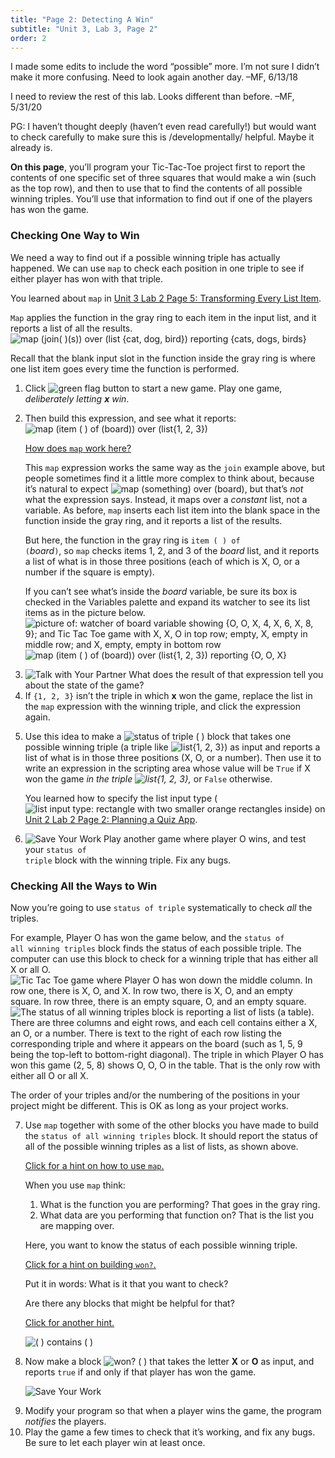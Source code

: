 ```yaml
---
title: "Page 2: Detecting A Win"
subtitle: "Unit 3, Lab 3, Page 2"
order: 2
---
```


::: todo
<p>I made some edits to include the word "possible" more. I'm not sure I
didn't make it more confusing. Need to look again another day. --MF,
6/13/18</p>

<p>I need to review the rest of this lab. Looks different than before.
--MF, 5/31/20</p>

<p>PG: I haven't thought deeply (haven't even read carefully!) but would
want to check carefully to make sure this is /developmentally/ helpful.
Maybe it already is.</p>
:::

::: learn
<p><strong>On this page</strong>, you'll program your Tic-Tac-Toe
project first to report the contents of one specific set of three
squares that would make a win (such as the top row), and then to use
that to find the contents of all possible winning triples. You'll use
that information to find out if one of the players has won the game.</p>
:::

<h3>Checking One Way to Win</h3>

<p>We need a way to find out if a possible winning triple has actually
happened. We can use <code>map</code> to check each position in one
triple to see if either player has won with that triple.</p>

::: endnote
<p>You learned about <code>map</code> in
<a href="/unit-3/lab-2/5-mapping-over-list.html" title="Unit 3 Lab 2 Page 5: Transforming Every List Item">Unit
3 Lab 2 Page 5: Transforming Every List Item</a>.</p>

<p><code>Map</code> applies the function in the gray ring to each item
in the input list, and it reports a list of all the results.<br />
<img src="/img/3-lists/map-example-2.png" title="map (join( )(s)) over (list {cat, dog, bird}) reporting {cats, dogs, birds}" alt="map (join( )(s)) over (list {cat, dog, bird}) reporting {cats, dogs, birds}" class="indent"/></p>

<p>Recall that the blank input slot in the function inside the gray ring
is where one list item goes every time the function is performed.</p>
:::

::: forYouToDo
<ol start="1">

<li>Click
<img src="/img/1-introduction/green-flag_button.png" title="green flag button" alt="green flag button"/>
to start a new game. Play one game, <em>deliberately letting
<strong>x</strong> win</em>.</li>

<li>

Then build this expression, and see what it reports:<br />
<img src="/img/3-lists/map-item-board.png" title="map (item ( ) of (board)) over (list{1, 2, 3})" alt="map (item ( ) of (board)) over (list{1, 2, 3})" class="indent"/><br />

::: endnote
<a href="#hint-map-item" data-bs-toggle="collapse" title="How does map work here?">How
does <code>map</code> work here?</a>

::: {#hint-map-item .collapse}
<p>This <code>map</code> expression works the same way as the
<code>join</code> example above, but people sometimes find it a little
more complex to think about, because it's natural to expect
<img src="/img/3-lists/map-over-board.png" title="map (something) over (board)" alt="map (something) over (board)"/>,
but that's <em>not</em> what the expression says. Instead, it maps over
a <em>constant</em> list, not a variable. As before, <code>map</code>
inserts each list item into the blank space in the function inside the
gray ring, and it reports a list of the results.</p>

<p>But here, the function in the gray ring is <code>item ( ) of
(</code><var>board</var><code>)</code>, so <code>map</code> checks items
1, 2, and 3 of the <var>board</var> list, and it reports a list of what
is in those three positions (each of which is X, O, or a number if the
square is empty).</p>

<p>If you can't see what's inside the <var>board</var> variable, be sure
its box is checked in the Variables palette and expand its watcher to
see its list items as in the picture below.<br />
<img src="/img/3-lists/ttt-board-var.png" title="picture of: watcher of board variable showing {O, O, X, 4, X, 6, X, 8, 9}; and Tic Tac Toe game with X, X, O in top row; empty, X, empty in middle row; and X, empty, empty in bottom row" alt="picture of: watcher of board variable showing {O, O, X, 4, X, 6, X, 8, 9}; and Tic Tac Toe game with X, X, O in top row; empty, X, empty in middle row; and X, empty, empty in bottom row" class="indent noshadow"/>
<img src="/img/3-lists/map-item-board-reporting.png" title="map (item ( ) of (board)) over (list{1, 2, 3}) reporting {O, O, X}" alt="map (item ( ) of (board)) over (list{1, 2, 3}) reporting {O, O, X}" class="indent"/><br /></p>
:::
:::

</li>

<li><img src="/img/icons/talk-with-your-partner.png" title="Talk with Your Partner" alt="Talk with Your Partner" class="inline"/>
What does the result of that expression tell you about the state of the
game?</li>

<li>If <code>{1, 2, 3}</code> isn't the triple in which
<strong>x</strong> won the game, replace the list in the
<code>map</code> expression with the winning triple, and click the
expression again.</li>

<li>

Use this idea to make a
<img src="/img/3-lists/status-of-triple.png" title="status of triple ( )" alt="status of triple ( )"/>
block that takes one possible winning triple (a triple like
<img src="/img/3-lists/{1,2,3}.png" title="list{1, 2, 3}" alt="list{1, 2, 3}"/>)
as input and reports a list of what is in those three positions (X, O,
or a number). Then use it to write an expression in the scripting area
whose value will be <code>True</code> if X won the game <em>in the
triple
<img src="/img/3-lists/{1,2,3}.png" title="list{1, 2, 3}" alt="list{1, 2, 3}"/>,</em>
or <code>False</code> otherwise.

::: endnote
You learned how to specify the list input type
(<img src="/img/3-lists/list_input_slot.png" title="list input type: rectangle with two smaller orange rectangles inside" alt="list input type: rectangle with two smaller orange rectangles inside" class="inline"/>)
on
<a href="/unit-2/lab-2/2-quizzes.html" title="Unit 2 Lab 2 Page 2: Planning a Quiz App">Unit
2 Lab 2 Page 2: Planning a Quiz App</a>.
:::

</li>

<li><img src="/img/icons/save-mini.png" title="Save Your Work" alt="Save Your Work" class="imageRight"/>
Play another game where player O wins, and test your <code>status of
triple</code> block with the winning triple. Fix any bugs.</li>

</ol>
:::

<h3>Checking All the Ways to Win</h3>

<p>Now you're going to use <code>status of triple</code> systematically
to check <em>all</em> the triples.</p>

<p>For example, Player O has won the game below, and the <code>status of
all winning triples</code> block finds the status of each possible
triple. The computer can use this block to check for a winning triple
that has either all X or all O.<br />
<img src="/img/3-lists/status-of-all-board.png" title="Tic Tac Toe game where Player O has won down the middle column. In row one, there is X, O, and X. In row two, there is X, O, and an empty square. In row three, there is an empty square, O, and an empty square." alt="Tic Tac Toe game where Player O has won down the middle column. In row one, there is X, O, and X. In row two, there is X, O, and an empty square. In row three, there is an empty square, O, and an empty square." class="indent noshadow"/>
<img src="/img/3-lists/status-of-all-reporting.png" title="The status of all winning triples block is reporting a list of lists (a table). There are three columns and eight rows, and each cell contains either a X, an O, or a number. There is text to the right of each row listing the corresponding triple and where it appears on the board (such as 1, 5, 9 being the top-left to bottom-right diagonal). The triple in which Player O has won this game (2, 5, 8) shows O, O, O in the table. That is the only row with either all O or all X." alt="The status of all winning triples block is reporting a list of lists (a table). There are three columns and eight rows, and each cell contains either a X, an O, or a number. There is text to the right of each row listing the corresponding triple and where it appears on the board (such as 1, 5, 9 being the top-left to bottom-right diagonal). The triple in which Player O has won this game (2, 5, 8) shows O, O, O in the table. That is the only row with either all O or all X." class="indent noshadow"/></p>

::: endnote
The order of your triples and/or the numbering of the positions in your
project might be different. This is OK as long as your project works.
:::

::: forYouToDo
<ol start="7">

<li>Use <code>map</code> together with some of the other blocks you have
made to build the <code>status of all winning triples</code> block. It
should report the status of all of the possible winning triples as a
list of lists, as shown above.</li>

::: endnote
<a href="#hint-status-all" data-bs-toggle="collapse" title="Click for a hint on how to use map.">Click
for a hint on how to use <code>map</code>.</a>

::: {#hint-status-all .collapse}
<p>

When you use <code>map</code> think:

<ol>

<li>What is the function you are performing? That goes in the gray
ring.</li>

<li>What data are you performing that function on? That is the list you
are mapping over.</li>

</ol>

Here, you want to know the status of each possible winning triple.

</p>
:::
:::

::: sidenoteBig
<a href="#hint-won" data-bs-toggle="collapse" title="Click for a hint on building won?.">Click
for a hint on building <code>won?</code>.</a>

::: {#hint-won .collapse}
<p>Put it in words: What is it that you want to check?</p>

<p>Are there any blocks that might be helpful for that?</p>

<p>

<a href="#hint-won-contains" data-bs-toggle="collapse" title="Click for another hint.">Click
for another hint.</a>

::: {#hint-won-contains .collapse}
<img src="/img/3-lists/contains.png" title="( ) contains ( )" alt="( ) contains ( )"/>
:::

</p>
:::
:::

<li>Now make a block
<img src="/img/3-lists/wonQ.png" title="won? ( )" alt="won? ( )"/>
that takes the letter <strong>X</strong> or <strong>O</strong> as input,
and reports <code>true</code> if and only if that player has won the
game.</li>

<img src="/img/icons/save-mini.png" title="Save Your Work" alt="Save Your Work" class="imageRight"/>

<li>Modify your program so that when a player wins the game, the program
<em>notifies</em> the players.</li>

<li>Play the game a few times to check that it's working, and fix any
bugs. Be sure to let each player win at least once.</li>

</ol>
:::
